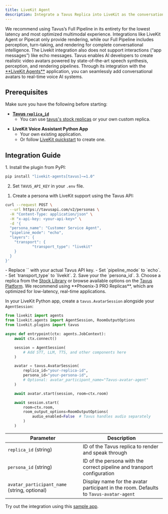 ```yaml
---
title: LiveKit Agent
description: Integrate a Tavus Replica into LiveKit as the conversational video avatar.
---
```

<Tip>
We recommend using Tavus’s Full Pipeline in its entirety for the lowest latency and most optimized multimodal experience. Integrations like LiveKit Agent or Pipecat only provide rendering, while our Full Pipeline includes perception, turn-taking, and rendering for complete conversational intelligence. The Livekit integration also does not support interactions (“app messages”) like echo messages.
</Tip>
Tavus enables AI developers to create realistic video avatars powered by state-of-the-art speech synthesis, perception, and rendering pipelines. Through its integration with the <a href="https://docs.livekit.io/agents/" target="_blank">**LiveKit Agents**</a> application, you can seamlessly add conversational avatars to real-time voice AI systems.


## Prerequisites

Make sure you have the following before starting:

* <a href="https://platform.tavus.io/replicas" target="_blank">**Tavus `replica_id`**</a>
    - You can use <a href="https://platform.tavus.io/replicas" target="_blank">tavus's stock replicas</a> or your own custom replica.

- **LiveKit Voice Assistant Python App**
    - Your own existing application.
    - Or follow <a href="https://docs.livekit.io/agents/start/voice-ai/" target="_blank">LiveKit quickstart</a> to create one.


## Integration Guide

<Steps>
<Step title="Step 1: Setup and Authentication">
1. Install the plugin from PyPI:

```bash
pip install "livekit-agents[tavus]~=1.0"
```
2. Set `TAVUS_API_KEY` in your `.env` file.

</Step>
<Step title="Step 2: Configure Replica and Persona">

1. Create a persona with LiveKit support using the Tavus API:

```bash {7, 10}
curl --request POST \
  --url https://tavusapi.com/v2/personas \
  -H "Content-Type: application/json" \
  -H "x-api-key: <your-api-key>" \
  -d '{
  "persona_name": "Customer Service Agent",
  "pipeline_mode": "echo",
  "layers": {
    "transport": {
            "transport_type": "livekit"
    }
  }
}'
```
<Note>
- Replace `<api_key>` with your actual Tavus API key.  
- Set `pipeline_mode` to `echo`.  
- Set `transport_type` to `livekit`.
</Note>
2. Save your the `persona_id`.
3. Choose a replica from the <a href="/sections/replica/stock-replicas" target="_blank" rel="noopener noreferrer">Stock Library</a> or browse available options on the <a href="https://platform.tavus.io/replicas" target="_blank" rel="noopener noreferrer">Tavus Platform</a>.

<Tip>
We recommend using **Phoenix-3 PRO Replicas**, which are optimized for low-latency, real-time applications.
</Tip>
</Step>
<Step title="Step 3: Add AvatarSession to AgentSession">

In your LiveKit Python app, create a `tavus.AvatarSession` alongside your `AgentSession`:

```python {12-16, 18}
from livekit import agents
from livekit.agents import AgentSession, RoomOutputOptions
from livekit.plugins import tavus

async def entrypoint(ctx: agents.JobContext):
    await ctx.connect()

    session = AgentSession(
        # Add STT, LLM, TTS, and other components here
    )

    avatar = tavus.AvatarSession(
        replica_id="your-replica-id",
        persona_id="your-persona-id",
        # Optional: avatar_participant_name="Tavus-avatar-agent"
    )

    await avatar.start(session, room=ctx.room)

    await session.start(
        room=ctx.room,
        room_output_options=RoomOutputOptions(
            audio_enabled=False  # Tavus handles audio separately
        )
    )
```

| Parameter                                    | Description                                                                           |
| -------------------------------------------- | ------------------------------------------------------------------------------------- |
| `replica_id` (string)                        | ID of the Tavus replica to render and speak through                                   |
| `persona_id` (string)                        | ID of the persona with the correct pipeline and transport configuration               |
| `avatar_participant_name` (string, optional) | Display name for the avatar participant in the room. Defaults to `Tavus-avatar-agent` |

</Step>
</Steps>

<Note>
Try out the integration using this <a href="https://github.com/livekit-examples/python-agents-examples/tree/main/avatars/tavus" target="_blank">sample app</a>.
</Note>

